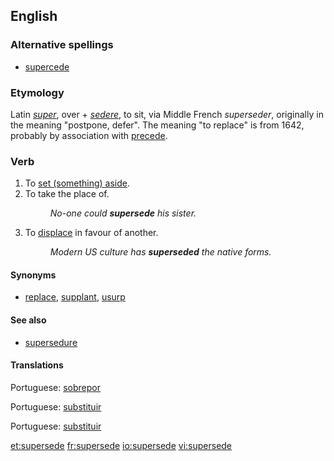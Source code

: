 ==English==

===Alternative spellings===
*[[supercede]]

===Etymology===
Latin ''[[super]]'', over + ''[[sedere]]'', to sit, via Middle French ''superseder'', originally in the meaning "postpone, defer". The meaning "to replace" is from 1642, probably by association with [[precede]].

===Verb===
{{en-verb|supersed|ing}} {{transitive}}

# To [[set aside|set (something) aside]].
# To take the place of.
#:''No-one could '''supersede''' his sister.''
# To [[displace]] in favour of another.
#:''Modern US culture has '''superseded''' the native forms.''

====Synonyms====
*[[replace]], [[supplant]], [[usurp]]

====See also====
*[[supersedure]]

====Translations====
{{trans-top|To set aside}}
{{trans-mid}}
Portuguese: [[sobrepor]]
{{trans-bottom}}

{{trans-top|To take the place of}}
{{trans-mid}}
Portuguese: [[substituir]]
{{trans-bottom}}

{{trans-top|To displace in favour of another}}
{{trans-mid}}
Portuguese: [[substituir]]
{{trans-bottom}}

[[et:supersede]]
[[fr:supersede]]
[[io:supersede]]
[[vi:supersede]]